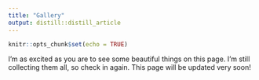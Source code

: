```yaml
---
title: "Gallery"
output: distill::distill_article
---
```


```r
knitr::opts_chunk$set(echo = TRUE)
```

I'm as excited as you are to see some beautiful things on this page. I'm still 
collecting them all, so check in again. This page will be updated very soon!

